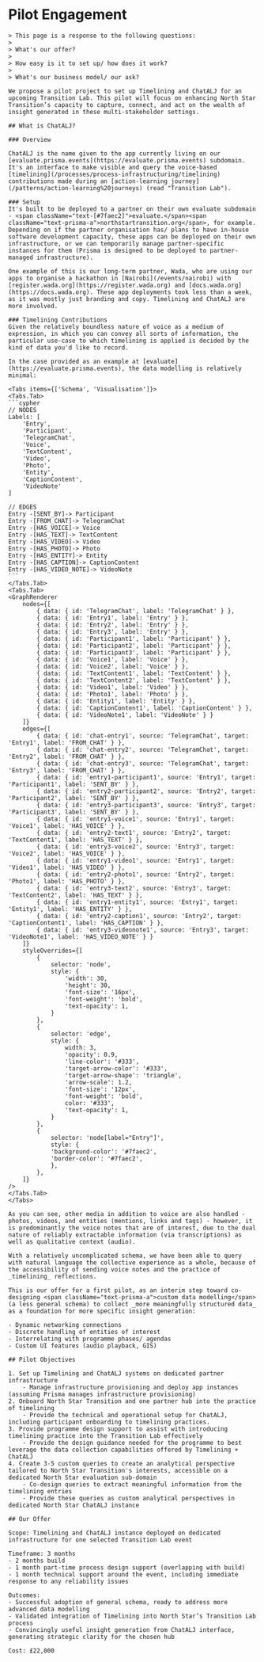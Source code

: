 
# Pilot Engagement

<PageGate requiredPassword="transition-labs-2025">

	> This page is a response to the following questions:
	> 
	> What's our offer?
	>
	> How easy is it to set up/ how does it work?
	>
	> What's our business model/ our ask?

	We propose a pilot project to set up Timelining and ChatALJ for an upcoming Transition Lab. This pilot will focus on enhancing North Star Transition’s capacity to capture, connect, and act on the wealth of insight generated in these multi-stakeholder settings.

	## What is ChatALJ?

	### Overview

	ChatALJ is the name given to the app currently living on our [evaluate.prisma.events](https://evaluate.prisma.events) subdomain. It's an interface to make visible and query the voice-based [timelining](/processes/process-infrastructuring/timelining) contributions made during an [action-learning journey](/patterns/action-learning%20journeys) (read "Transition Lab"). 

	### Setup
	It's built to be deployed to a partner on their own evaluate subdomain - <span className="text-[#7faec2]">evaluate.</span><span className="text-prisma-a">northstartransition.org</span>, for example. Depending on if the partner organisation has/ plans to have in-house software development capacity, these apps can be deployed on their own infrastructure, or we can temporarily manage partner-specific instances for them (Prisma is designed to be deployed to partner-managed infrastructure).

	One example of this is our long-term partner, Wada, who are using our apps to organise a hackathon in [Nairobi](/events/nairobi) with [register.wada.org](https://register.wada.org) and [docs.wada.org](https://docs.wada.org). These app deployments took less than a week, as it was mostly just branding and copy. Timelining and ChatALJ are more involved. 

	### Timelining Contributions
	Given the relatively boundless nature of voice as a medium of expression, in which you can convey all sorts of information, the particular use-case to which timelining is applied is decided by the kind of data you'd like to record. 
	
	In the case provided as an example at [evaluate](https://evaluate.prisma.events), the data modelling is relatively minimal: 

	<Tabs items={['Schema', 'Visualisation']}> 
	<Tabs.Tab>
	```cypher
	// NODES
	Labels: [
		'Entry', 
		'Participant', 
		'TelegramChat', 
		'Voice', 
		'TextContent', 
		'Video', 
		'Photo', 
		'Entity', 
		'CaptionContent', 
		'VideoNote'
	]

	// EDGES
	Entry -[SENT_BY]-> Participant
	Entry -[FROM_CHAT]-> TelegramChat
	Entry -[HAS_VOICE]-> Voice
	Entry -[HAS_TEXT]-> TextContent
	Entry -[HAS_VIDEO]-> Video
	Entry -[HAS_PHOTO]-> Photo
	Entry -[HAS_ENTITY]-> Entity
	Entry -[HAS_CAPTION]-> CaptionContent
	Entry -[HAS_VIDEO_NOTE]-> VideoNote
	```
	</Tabs.Tab>
	<Tabs.Tab>
	<GraphRenderer 
		nodes={[
			{ data: { id: 'TelegramChat', label: 'TelegramChat' } },
			{ data: { id: 'Entry1', label: 'Entry' } },
			{ data: { id: 'Entry2', label: 'Entry' } },
			{ data: { id: 'Entry3', label: 'Entry' } },
			{ data: { id: 'Participant1', label: 'Participant' } },
			{ data: { id: 'Participant2', label: 'Participant' } },
			{ data: { id: 'Participant3', label: 'Participant' } },
			{ data: { id: 'Voice1', label: 'Voice' } },
			{ data: { id: 'Voice2', label: 'Voice' } },
			{ data: { id: 'TextContent1', label: 'TextContent' } },
			{ data: { id: 'TextContent2', label: 'TextContent' } },
			{ data: { id: 'Video1', label: 'Video' } },
			{ data: { id: 'Photo1', label: 'Photo' } },
			{ data: { id: 'Entity1', label: 'Entity' } },
			{ data: { id: 'CaptionContent1', label: 'CaptionContent' } },
			{ data: { id: 'VideoNote1', label: 'VideoNote' } }
		]}
		edges={[
			{ data: { id: 'chat-entry1', source: 'TelegramChat', target: 'Entry1', label: 'FROM_CHAT' } },
			{ data: { id: 'chat-entry2', source: 'TelegramChat', target: 'Entry2', label: 'FROM_CHAT' } },
			{ data: { id: 'chat-entry3', source: 'TelegramChat', target: 'Entry3', label: 'FROM_CHAT' } },
			{ data: { id: 'entry1-participant1', source: 'Entry1', target: 'Participant1', label: 'SENT_BY' } },
			{ data: { id: 'entry2-participant2', source: 'Entry2', target: 'Participant2', label: 'SENT_BY' } },
			{ data: { id: 'entry3-participant3', source: 'Entry3', target: 'Participant3', label: 'SENT_BY' } },
			{ data: { id: 'entry1-voice1', source: 'Entry1', target: 'Voice1', label: 'HAS_VOICE' } },
			{ data: { id: 'entry2-text1', source: 'Entry2', target: 'TextContent1', label: 'HAS_TEXT' } },
			{ data: { id: 'entry3-voice2', source: 'Entry3', target: 'Voice2', label: 'HAS_VOICE' } },
			{ data: { id: 'entry1-video1', source: 'Entry1', target: 'Video1', label: 'HAS_VIDEO' } },
			{ data: { id: 'entry2-photo1', source: 'Entry2', target: 'Photo1', label: 'HAS_PHOTO' } },
			{ data: { id: 'entry3-text2', source: 'Entry3', target: 'TextContent2', label: 'HAS_TEXT' } },
			{ data: { id: 'entry1-entity1', source: 'Entry1', target: 'Entity1', label: 'HAS_ENTITY' } },
			{ data: { id: 'entry2-caption1', source: 'Entry2', target: 'CaptionContent1', label: 'HAS_CAPTION' } },
			{ data: { id: 'entry3-videonote1', source: 'Entry3', target: 'VideoNote1', label: 'HAS_VIDEO_NOTE' } }
		]}
		styleOverrides={[
			{
				selector: 'node',
				style: {
					'width': 30,
					'height': 30,
					'font-size': '16px',
					'font-weight': 'bold',
					'text-opacity': 1,
				}
			},
			{
				selector: 'edge',
				style: {
					width: 3,
					'opacity': 0.9,
					'line-color': '#333',
					'target-arrow-color': '#333',
					'target-arrow-shape': 'triangle',
					'arrow-scale': 1.2,
					'font-size': '12px',
					'font-weight': 'bold',
					color: '#333',
					'text-opacity': 1,
				}
			},
			{
				selector: 'node[label="Entry"]',
				style: {
				'background-color': '#7faec2',
				'border-color': '#7faec2',
				},
			},
		]}
	/>
	</Tabs.Tab>
	</Tabs>

	As you can see, other media in addition to voice are also handled - photos, videos, and entities (mentions, links and tags) - however, it is predominantly the voice notes that are of interest, due to the dual nature of reliably extractable information (via transcriptions) as well as qualitative context (audio). 

	With a relatively uncomplicated schema, we have been able to query with natural language the collective experience as a whole, because of the accessibility of sending voice notes and the practice of _timelining_ reflections. 

	This is our offer for a first pilot, as an interim step toward co-designing <span className="text-prisma-a">custom data modelling</span> (a less general schema) to collect _more meaningfully structured data_ as a foundation for more specific insight generation:

	- Dynamic networking connections
	- Discrete handling of entities of interest
	- Interrelating with programme phases/ agendas
	- Custom UI features (audio playback, GIS)

	## Pilot Objectives

	1. Set up Timelining and ChatALJ systems on dedicated partner infrastructure
		- Manage infrastructure provisioning and deploy app instances (assuming Prisma manages infrastructure provisioning)
	2. Onboard North Star Transition and one partner hub into the practice of timelining
		- Provide the technical and operational setup for ChatALJ, including participant onboarding to timelining practices.
	3. Provide programme design support to assist with introducing timelining practice into the Transition Lab effectively
		- Provide the design guidance needed for the programme to best leverage the data collection capabilities offered by Timelining + ChatALJ
	4. Create 3-5 custom queries to create an analytical perspective tailored to North Star Transition's interests, accessible on a dedicated North Star evaluation sub-domain
		- Co-design queries to extract meaningful information from the timelining entries
		- Provide these queries as custom analytical perspectives in dedicated North Star ChatALJ instance

	## Our Offer

	Scope: Timelining and ChatALJ instance deployed on dedicated infrastructure for one selected Transition Lab event

	Timeframe: 3 months
	- 2 months build
	- 1 month part-time process design support (overlapping with build)
	- 1 month technical support around the event, including immediate response to any reliability issues

	Outcomes:
	- Successful adoption of general schema, ready to address more advanced data modelling
	- Validated integration of Timelining into North Star’s Transition Lab process
	- Convincingly useful insight generation from ChatALJ interface, generating strategic clarity for the chosen hub

	Cost: £22,000

</PageGate>
